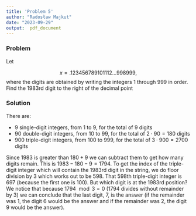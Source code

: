 ```yaml
---
title: 'Problem 5'
author: "Radosław Majkut"
date: "2023-09-29"
output:  pdf_document
---
```


### Problem

Let

$$x = .123456789101112 .. .998999,$$
where the digits are obtained by writing the integers 1 through 999 in order. Find the 1983rd digit to the right of the decimal point

### Solution

There are:

* 9 single-digit integers, from 1 to 9, for the total of $9$ digits
* 90 double-digit integers, from 10 to 99, for the total of $2 \cdot 90 = 180$ digits
* 900 triple-digit integers, from 100 to 999, for the total of $3 \cdot 900 = 2700$ digits

Since 1983 is greater than $180 + 9$ we can subtract them to get how many digits remain. This is $1983 - 180 - 9 = 1794$. To get the index of the triple-digit integer which will contain the 1983rd digit in the string, we do floor division by 3 which works out to be 598. That 598th triple-digit integer is 697 (because the first one is 100). But which digit is at the 1983rd position? We notice that because $1794 \mod 3 = 0$ (1794 divides without remainder by 3) we can conclude that the last digit, 7, is the answer (if the remainder was 1, the digit 6 would be the answer and if the remainder was 2, the digit 9 would be the answer).